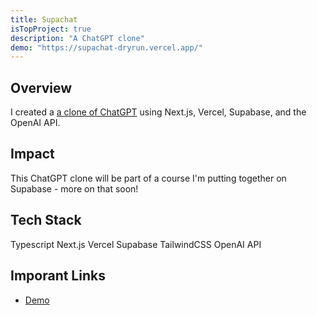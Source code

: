 ```yaml
---
title: Supachat
isTopProject: true
description: "A ChatGPT clone"
demo: "https://supachat-dryrun.vercel.app/"
---
```


## Overview

I created a [a clone of ChatGPT](https://supachat-dryrun.vercel.app/) using
Next.js, Vercel, Supabase, and the OpenAI API.

## Impact

This ChatGPT clone will be part of a course I'm putting together on Supabase - 
more on that soon!

## Tech Stack

<div className="flex flex-wrap gap-2 my-2">
  <Chip>Typescript</Chip>
  <Chip>Next.js</Chip>
  <Chip>Vercel</Chip>
  <Chip>Supabase</Chip>
  <Chip>TailwindCSS</Chip>
  <Chip>OpenAI API</Chip>
</div>

## Imporant Links

* [Demo](https://supachat-dryrun.vercel.app/)